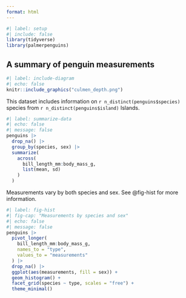 ```yaml
---
format: html
---
```


```r
#| label: setup
#| include: false
library(tidyverse)
library(palmerpenguins)
```

## A summary of penguin measurements

```r
#| label: include-diagram
#| echo: false
knitr::include_graphics("culmen_depth.png")
```

This dataset includes information on `r n_distinct(penguins$species)` species from `r n_distinct(penguins$island)` Islands.

```r
#| label: summarize-data
#| echo: false
#| message: false
penguins |> 
  drop_na() |> 
  group_by(species, sex) |> 
  summarize(
    across(
      bill_length_mm:body_mass_g, 
      list(mean, sd)
    )
  )
```

Measurements vary by both species and sex. See @fig-hist for more information. 
```r
#| label: fig-hist
#| fig-cap: "Measurements by species and sex"
#| echo: false
#| message: false
penguins |>
  pivot_longer(
    bill_length_mm:body_mass_g,
    names_to = "type", 
    values_to = "measurements"
  ) |>
  drop_na() |>
  ggplot(aes(measurements, fill = sex)) + 
  geom_histogram() + 
  facet_grid(species ~ type, scales = "free") +
  theme_minimal() 
```

